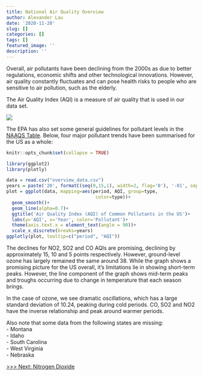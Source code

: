 ```yaml
---
title: National Air Quality Overview
author: Alexander Lau
date: '2020-11-20'
slug: []
categories: []
tags: []
featured_image: ''
description: ''
---
```


Overall, air pollutants have been declining from the 2000s as due to better 
regulations, economic shifts and other technological innovations. However, air
quality constantly fluctuates and can pose health risks to people who are 
sensitive to air pollution, such as the elderly.  

The Air Quality Index (AQI) is a measure of air quality that is used in our data
set.

![](/post/2020-11-17-overview_files/Air-Quality-Policy-Table.jpg)


The EPA has also set some general guidelines for pollutant levels in the [NAAQS Table](https://www.epa.gov/criteria-air-pollutants/naaqs-table).
Below, four major pollutant trends have been summarised for the US as a whole:

```r
knitr::opts_chunk$set(collapse = TRUE)
```

```r
library(ggplot2)
library(plotly)
```

```r
data = read.csv("overview_data.csv")
years = paste('20', formatC(seq(0,15,1), width=2, flag='0'), '-01', sep='')
plot = ggplot(data, mapping=aes(period, AQI, group=type, 
                                 color=type))+
  geom_smooth()+
  geom_line(alpha=0.7)+
  ggtitle('Air Quality Index (AQI) of Common Pollutants in the US')+ 
  labs(y='AQI', x='Year', color='Pollutant')+
  theme(axis.text.x = element_text(angle = 90))+
  scale_x_discrete(breaks=years)
ggplotly(plot, tooltip=c("period", "AQI"))
```

The declines for NO2, SO2 and CO AQIs are promising, declining by approximately
15, 10 and 5 points respectively. However, ground-level ozone has largely 
remained the same around 38. While the graph shows a promising picture for the 
US overall, it's limitations lie in showing short-term peaks. However, the
line component of the graph shows mid-term peaks and troughs occurring due to
change in temperature that each season brings.

In the case of ozone, we see dramatic oscillations, which has a large standard
deviation of 10.24, peaking during cold periods. CO, SO2 and NO2 have the 
inverse relationship and peak around warmer periods.

Also note that some data from the following states are missing:  
- Montana  
- Idaho   
- South Carolina  
- West Virginia  
- Nebraska

[>>> Next: Nitrogen Dioxide](/post/2020-11-17-nitrogen-dioxide_files)

